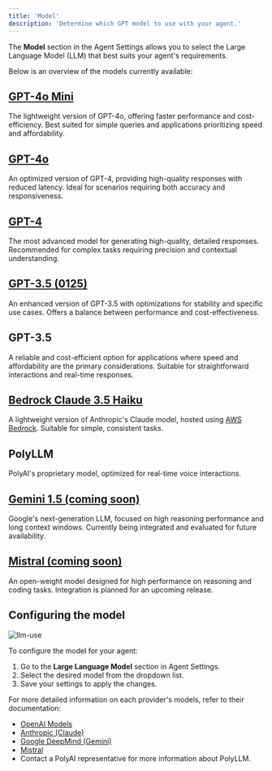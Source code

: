 ```yaml
---
title: 'Model'
description: 'Determine which GPT model to use with your agent.'
---
```


The **Model** section in the Agent Settings allows you to select the Large Language Model (LLM) that best suits your agent's requirements.

Below is an overview of the models currently available:

## [GPT-4o Mini](https://platform.openai.com/docs/models#gpt-4o)
The lightweight version of GPT-4o, offering faster performance and cost-efficiency. Best suited for simple queries and applications prioritizing speed and affordability.

## [GPT-4o](https://platform.openai.com/docs/models#gpt-4o)
An optimized version of GPT-4, providing high-quality responses with reduced latency. Ideal for scenarios requiring both accuracy and responsiveness.

## [GPT-4](https://platform.openai.com/docs/models#gpt-4)
The most advanced model for generating high-quality, detailed responses. Recommended for complex tasks requiring precision and contextual understanding.

## [GPT-3.5 (0125)](https://platform.openai.com/docs/models#gpt-3-5-turbo)
An enhanced version of GPT-3.5 with optimizations for stability and specific use cases. Offers a balance between performance and cost-effectiveness.

## GPT-3.5
A reliable and cost-efficient option for applications where speed and affordability are the primary considerations. Suitable for straightforward interactions and real-time responses.

## [Bedrock Claude 3.5 Haiku](https://aws.amazon.com/about-aws/whats-new/2024/11/anthropics-claude-3-5-haiku-model-amazon-bedrock/)
A lightweight version of Anthropic's Claude model, hosted using [AWS Bedrock](https://docs.aws.amazon.com/bedrock/latest/userguide/model-claude.html). Suitable for simple, consistent tasks.

## PolyLLM
PolyAI's proprietary model, optimized for real-time voice interactions.

## [Gemini 1.5 (coming soon)](https://ai.google.dev/gemini-api/docs/models#gemini-1.5-flash)
Google's next-generation LLM, focused on high reasoning performance and long context windows. Currently being integrated and evaluated for future availability.

## [Mistral (coming soon)](https://docs.mistral.ai/)
An open-weight model designed for high performance on reasoning and coding tasks. Integration is planned for an upcoming release.

## Configuring the model

![llm-use](/images/model.png)

To configure the model for your agent:
1. Go to the **Large Language Model** section in Agent Settings.
2. Select the desired model from the dropdown list.
3. Save your settings to apply the changes.

For more detailed information on each provider's models, refer to their documentation:
- [OpenAI Models](https://platform.openai.com/docs/models)
- [Anthropic (Claude)](https://docs.anthropic.com/)
- [Google DeepMind (Gemini)](https://ai.google.dev/)
- [Mistral](https://docs.mistral.ai/)
- Contact a PolyAI representative for more information about PolyLLM.